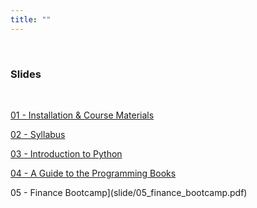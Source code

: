 ```yaml
---
title: ""
---
```


&nbsp;

### **Slides**

&nbsp;


[01 - Installation & Course Materials](slide/01_installation.pdf)

[02 - Syllabus](slide/02_syllabus.pdf)

[03 - Introduction to Python](slide/03_python_intro.pdf)

[04 - A Guide to the Programming Books](slide/04_guide_to_programming_book.pdf)

05 - Finance Bootcamp](slide/05_finance_bootcamp.pdf)

<!-- [05 - Python, IPython, Jupyter](slide/05_python_ipython_jupyter.pdf) -->

<!-- [06 - Course Wrap-Up](slide/06_course_wrap_up.pdf) -->


